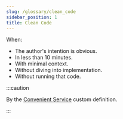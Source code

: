 ```yaml
---
slug: /glossary/clean_code
sidebar_position: 1
title: Clean Code
---
```


When:

- The author's intention is obvious.
- In less than 10 minutes.
- With minimal context.
- Without diving into implementation.
- Without running that code.

:::caution

By the [Convenient Service](/) custom definition.

:::
